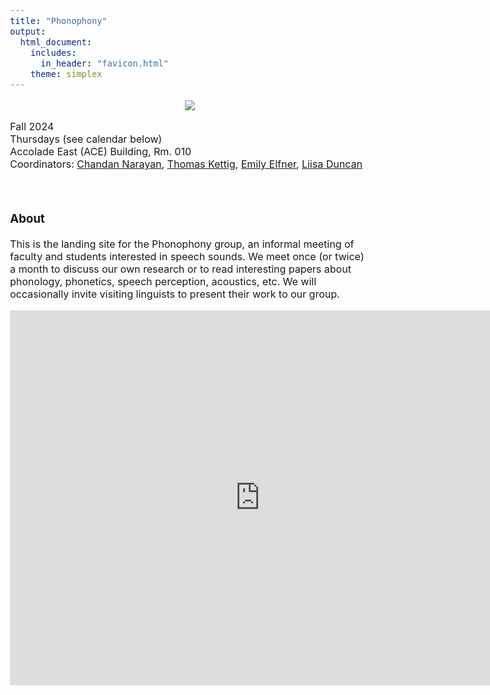 ```yaml
---
title: "Phonophony"
output: 
  html_document:
    includes:
      in_header: "favicon.html"
    theme: simplex
---
```

<style type="text/css">
  body{
  font-size: 12pt;
}
</style>

<style type="text/css">
.title {
  display: none;
}

#getting-started img {
  margin-right: 10px;
}

</style>



<center> 
![](images/phonophony_logo.jpg)
</center>
Fall 2024
\
Thursdays (see calendar below)\
Accolade East (ACE) Building, Rm. 010\
Coordinators: [Chandan Narayan](https://ch-narayan.github.io), [Thomas Kettig](https://tkettig.wixsite.com/home), [Emily Elfner](https://emilyelfner.info.yorku.ca/), [Liisa Duncan](https://profiles.laps.yorku.ca/profiles/liduncan/)\
\
\

### About

This is the landing site for the Phonophony group, an informal meeting of faculty and students interested in speech sounds. We meet once (or twice) a month to discuss our own research or to read interesting papers about phonology, phonetics, speech perception, acoustics, etc. We will occasionally invite visiting linguists to present their work to our group.

<center>
<iframe src="https://calendar.google.com/calendar/embed?height=600&wkst=1&ctz=America%2FNew_York&bgcolor=%23ffffff&showPrint=0&src=ZDZmYTBlZWY4NjAwOWZlNTI2NTY1ZjQ5MWY2NmQxM2ZiMGEwZDljZDMxMGQyOTQ5OWRiMmRiYjZmOTJmOTc2ZkBncm91cC5jYWxlbmRhci5nb29nbGUuY29t&color=%23EF6C00" style="border-width:0" width="800" height="600" frameborder="0" scrolling="no"></iframe>
</center>
